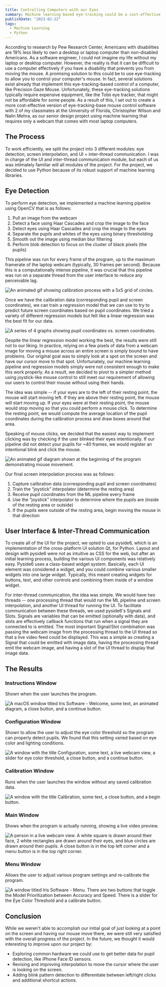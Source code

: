 ```yaml
---
title: Controlling Computers with our Eyes
summary: Machine learning-based eye-tracking could be a cost-effective accessibility solution for controlling computers without using a mouse.
publishDate: "2023-02-22"
tags:
  - Machine Learning
  - Python
---
```


According to research by Pew Research Center, Americans with disabilities are 19% less likely to own a desktop or laptop computer than non-disabled Americans. As a software engineer, I could not imagine my life without my laptop or desktop computer. However, the reality is that it can be difficult to use a computer effectively if you have a disability that prevents you from moving the mouse. A promising solution to this could be to use eye-tracking to allow you to control your computer's mouse. In fact, several solutions exist already that implement this eye-tracking-based control of a computer, like Precision Gaze Mouse. Unfortunately, these eye-tracking solutions typically require expensive equipment, like the Tobii eye tracker, that might not be affordable for some people. As a result of this, I set out to create a more cost-effective version of eye-tracking-base mouse control software with 2 of my classmates at the University of Florida, Christopher Wilson and Nalin Mehra, as our senior design project using machine learning that requires only a webcam that comes with most laptop computers.

## The Process

To work efficiently, we split the project into 3 different modules: eye detection, screen interpolation, and UI + inter-thread communication. I was in charge of the UI and inter-thread communication module, but each of us was intimately familiar will all modules of the project. For the project, we decided to use Python because of its robust support of machine learning libraries.

## Eye Detection

To perform eye detection, we implemented a machine learning pipeline using OpenCV that is as follows:

1. Pull an image from the webcam
2. Detect a face using Haar Cascades and crop the image to the face
3. Detect eyes using Haar Cascades and crop the image to the eyes
4. Separate the pupils and whites of the eyes using binary thresholding
5. Smooth out the image using median blur filtering
6. Perform blob detection to focus on the cluster of black pixels (the pupils)

This pipeline was run for every frame of the program, up to the maximum framerate of the laptop webcam (typically, 30 frames per second). Because this is a computationally intense pipeline, it was crucial that this pipeline was run on a separate thread from the user interface to reduce any perceivable lag.

![An animated gif showing calibration process with a 5x5 grid of circles.](/blog-images/ml-eye-tracking/calibration.gif)

Once we have the calibration data (corresponding pupil and screen coordinates), we can train a regression model that we can use to try to predict future screen coordinates based on pupil coordinates. We tried a variety of different regression models but felt like a linear regression was the best fit for our data.

![A series of 4 graphs showing pupil coordinates vs. screen coordinates.](/blog-images/ml-eye-tracking/linear-regression.webp)

Despite the linear regression model working the best, the results were still not to our liking. In practice, relying on a few pixels of data from a webcam image for moving a mouse across an entire screen is simply bound to have problems. Our original goal was to simply look at a spot on the screen and have our cursor move to that spot. Unfortunately, our machine learning pipeline and regression models simply were not consistent enough to make this work properly. As a result, we decided to pivot to a simpler method using joystick-like mouse control to still meet our requirement of allowing our users to control their mouse without using their hands.

The idea was simple -- if your eyes are to the left of their resting point, the mouse will start moving left. If they are above their resting point, the mouse will start moving up. If your eyes were at their resting point, the mouse would stop moving so that you could perform a mouse click. To determine the resting point, we would compute the average location of the pupil coordinates during the calibration process and draw boxes around that area.

Speaking of mouse clicks, we decided that the easiest way to implement clicking was by checking if the user blinked their eyes intentionally. If our pipeline did not detect your pupils for ~40 frames, we would register an intentional blink and click the mouse.

![An animated gif diagram shown at the beginning of the program demonstrating mouse movement.](/blog-images/ml-eye-tracking/mouse-movement-diagram.gif)

Our final screen interpolation process was as follows:

1. Capture calibration data (corresponding pupil and screen coordinates)
2. Train the “joystick” interpolator (determine the resting area)
3. Receive pupil coordinates from the ML pipeline every frame
4. Use the “joystick” interpolator to determine where the pupils are (inside of the resting area or outside)
5. If the pupils were outside of the resting area, begin moving the mouse in that direction

## User Interface & Inter-Thread Communication

To create all of the UI for the project, we opted to use pyside6, which is an implementation of the cross-platform UI solution Qt, for Python. Layout and design with pyside6 were not as intuitive as CSS for the web, but after an initial learning process, building the various UI components was relatively easy. Pyside6 uses a class-based widget system. Basically, each UI element was considered a widget, and you could combine various smaller widgets into one large widget. Typically, this meant creating widgets for buttons, text, and other controls and combining them inside of a window widget.

For inter-thread communication, the idea was simple. We would have two threads -- one processing thread that would run the ML pipeline and screen interpolation, and another UI thread for running the UI. To facilitate communication between these threads, we used pyside6's Signals and Slots. Signals are variables that can be emitted (optionally with data), and slots are effectively callback functions that run when a signal they are connected to is emitted. The most important Signal/Slot combination was passing the webcam image from the processing thread to the UI thread so that a live video feed could be displayed. This was a simple as creating a Signal that could be emitted with image data, having the processing thread emit the webcam image, and having a slot of the UI thread to display that image data.

## The Results

### Instructions Window

Shown when the user launches the program.

![A macOS window titled Iris Software - Welcome, some text, an animated diagram, a close button, and a continue button.](/blog-images/ml-eye-tracking/instructions-window.webp)

### Configuration Window

Shown to allow the user to adjust the eye color threshold so the program can properly detect pupils. We found that this setting varied based on eye color and lighting conditions.

![A window with the title Configuration, some text, a live webcam view, a slider for eye color threshold, a close button, and a continue button.](/blog-images/ml-eye-tracking/configuration-window.webp)

### Calibration Window

Runs when the user launches the window without any saved calibration data.

![A window with the title Calibration, some text, a close button, and a begin button.](/blog-images/ml-eye-tracking/calibration-window.webp)

### Main Window

Shows when the program is actually running, showing a live video preview.

![A person in a live webcam view. A white square is drawn around their face, 2 white rectangles are drawn around their eyes, and blue circles are drawn around their pupils. A close button is in the top left corner and a menu button is in the top right corner.](/blog-images/ml-eye-tracking/main-window.webp)

### Menu Window

Allows the user to adjust various program settings and re-calibrate the program.

![A window titled Iris Software - Menu. There are two buttons that toggle the Model Prioritization between Accuracy and Speed. There is a slider for the Eye Color Threshold and a calibrate button.](/blog-images/ml-eye-tracking/menu-window.webp)

## Conclusion

While we weren't able to accomplish our initial goal of just looking at a point on the screen and having our mouse move there, we were still very satisfied with the overall progress of the project. In the future, we thought it would interesting to improve upon our project by:

- Exploring common hardware we could use to get better data for pupil detection, like iPhone Face ID sensors.
- Revising and improving interpolation to move the cursor where the user is looking on the screen.
- Adding blink pattern detection to differentiate between left/right clicks and additional shortcut actions.

